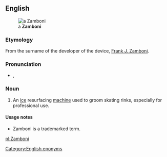 ==English==
{{wikipedia}}
[[File:Icebear.jpg|thumb|a '''Zamboni''']]
===Etymology===
From the surname of the developer of the device, [[w:Frank J. Zamboni|Frank J. Zamboni]].

===Pronunciation===
* {{a|UK}} {{IPA|/zæmˈbəʊ.ni/}}, {{SAMPA|/z{m"b@U.ni/}}

===Noun===
{{en-noun}}

# An [[ice]] resurfacing [[machine]] used to groom skating rinks, especially for professional use.

====Usage notes====
*Zamboni is a trademarked term.

[[Category:English eponyms]]

[[pl:Zamboni]]